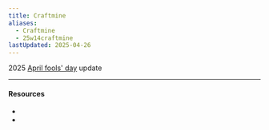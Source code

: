 ```yaml
---
title: Craftmine
aliases:
  - Craftmine
  - 25w14craftmine
lastUpdated: 2025-04-26
---
```



2025 [April fools' day](/aprilfoolsday) update

<Yb src="https://www.youtube.com/embed/8Ou2HQOxSHU" />

---

#### Resources

- <Wiki src="https://minecraft.wiki/w/April_Fools%27_Day_jokes" />
- <Blog src="https://www.minecraft.net/en-us/article/the-craftmine-update" />